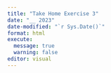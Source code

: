 ```yaml
---
title: "Take Home Exercise 3"
date: "__ 2023"
date-modified: "`r Sys.Date()`"
format: html
execute: 
  message: true
  warning: false
editor: visual
---
```

